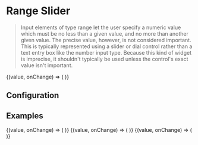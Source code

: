 
# Range Slider

> Input elements of type range let the user specify a numeric value which must be no less than a given value, and no more than another given value. The precise value, however, is not considered important. This is typically represented using a slider or dial control rather than a text entry box like the number input type. Because this kind of widget is imprecise, it shouldn't typically be used unless the control's exact value isn't important.

<CodeBlock defaultValue={[100,200]}>
  {(value, onChange) => (
    <RangeSlider
        start={0}
        end={1000}
        step={1}
        value={value}
        onChange={onChange}
        placeholder="Delay (seconds)"
        label="Multiple knob slider"
        testId="range-slider"
    />
  )}
</CodeBlock>

## Configuration

<ConfigBlock of={RangeSlider} />

## Examples

<CodeBlock title="Single knob slider" defaultValue={200}>
  {(value, onChange) => (
    <RangeSlider
        start={0}
        end={1000}
        step={100}
        value={value}
        onChange={onChange}
        placeholder="Delay (seconds)"
        label="Single Range Slider"
        single
    />
  )}
</CodeBlock>

<CodeBlock title="Decimal step increment" defaultValue={2}>
  {(value, onChange) => (
    <RangeSlider
        start={0}
        end={5}
        step={0.5}
        value={value}
        onChange={onChange}
        placeholder="Delay (seconds)"
        label="Decimal step increment"
        single
    />
  )}
</CodeBlock>

<CodeBlock title="With error" defaultValue={100}>
  {(value, onChange) => (
    <RangeSlider
        start={0}
        end={1000}
        step={100}
        value={value}
        onChange={onChange}
        placeholder="Delay (seconds)"
        prefixClassName="range-slider"
        label="Range Slider with error message"
        error="Error message : invalid range"
        single
    />
  )}
</CodeBlock>